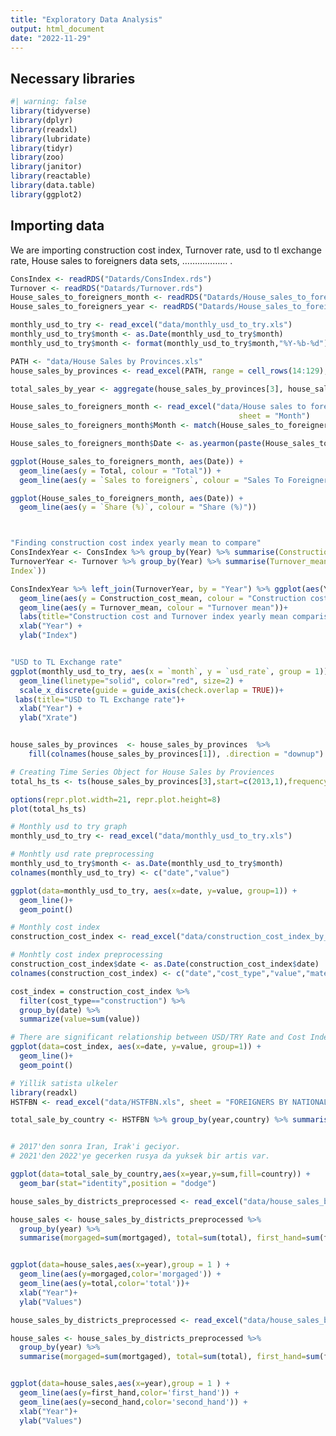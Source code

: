 ```yaml
---
title: "Exploratory Data Analysis"
output: html_document
date: "2022-11-29"
---
```


## Necessary libraries 

```r
#| warning: false
library(tidyverse)
library(dplyr)
library(readxl)
library(lubridate)
library(tidyr)
library(zoo)
library(janitor)
library(reactable)
library(data.table)
library(ggplot2)
```



## Importing data

We are importing construction cost index, Turnover rate, usd to tl exchange rate, House sales to foreigners data sets, .................. .
```r
ConsIndex <- readRDS("Datards/ConsIndex.rds")
Turnover <- readRDS("Datards/Turnover.rds")
House_sales_to_foreigners_month <- readRDS("Datards/House_sales_to_foreigners_month.rds")
House_sales_to_foreigners_year <- readRDS("Datards/House_sales_to_foreigners_year.rds")

monthly_usd_to_try <- read_excel("data/monthly_usd_to_try.xls")
monthly_usd_to_try$month <- as.Date(monthly_usd_to_try$month)
monthly_usd_to_try$month <- format(monthly_usd_to_try$month,"%Y-%b-%d")

PATH <- "data/House Sales by Provinces.xls"
house_sales_by_provinces <- read_excel(PATH, range = cell_rows(14:129), col_names = names(read_excel(PATH, skip = 2))) 

total_sales_by_year <- aggregate(house_sales_by_provinces[3], house_sales_by_provinces[1], FUN=sum)

House_sales_to_foreigners_month <- read_excel("data/House sales to foreigners.xls", 
                                                   sheet = "Month")
House_sales_to_foreigners_month$Month <- match(House_sales_to_foreigners_month$Month, month.name)

House_sales_to_foreigners_month$Date <- as.yearmon(paste(House_sales_to_foreigners_month$Year, House_sales_to_foreigners_month$Month), "%Y %m")

```


```r
ggplot(House_sales_to_foreigners_month, aes(Date)) + 
  geom_line(aes(y = Total, colour = "Total")) + 
  geom_line(aes(y = `Sales to foreigners`, colour = "Sales To Foreigners"))

ggplot(House_sales_to_foreigners_month, aes(Date)) + 
  geom_line(aes(y = `Share (%)`, colour = "Share (%)"))



"Finding construction cost index yearly mean to compare"
ConsIndexYear <- ConsIndex %>% group_by(Year) %>% summarise(Construction_cost_mean = mean(index, na.rm = TRUE))
TurnoverYear <- Turnover %>% group_by(Year) %>% summarise(Turnover_mean = mean(`seasonal and calendar adjusted
Index`))

ConsIndexYear %>% left_join(TurnoverYear, by = "Year") %>% ggplot(aes(Year)) +
  geom_line(aes(y = Construction_cost_mean, colour = "Construction cost mean")) + 
  geom_line(aes(y = Turnover_mean, colour = "Turnover mean"))+
  labs(title="Construction cost and Turnover index yearly mean comparison")+
  xlab("Year") +
  ylab("Index")


"USD to TL Exchange rate"
ggplot(monthly_usd_to_try, aes(x = `month`, y = `usd_rate`, group = 1)) +
  geom_line(linetype="solid", color="red", size=2) +
  scale_x_discrete(guide = guide_axis(check.overlap = TRUE))+
 labs(title="USD to TL Exchange rate")+
  xlab("Year") +
  ylab("Xrate")



```


```r
house_sales_by_provinces  <- house_sales_by_provinces  %>%
    fill(colnames(house_sales_by_provinces[1]), .direction = "downup")

# Creating Time Series Object for House Sales by Proviences
total_hs_ts <- ts(house_sales_by_provinces[3],start=c(2013,1),frequency=12)

options(repr.plot.width=21, repr.plot.height=8)
plot(total_hs_ts)
```


```r
# Monthly usd to try graph
monthly_usd_to_try <- read_excel("data/monthly_usd_to_try.xls")

# Monhtly usd rate preprocessing
monthly_usd_to_try$month <- as.Date(monthly_usd_to_try$month)
colnames(monthly_usd_to_try) <- c("date","value")

ggplot(data=monthly_usd_to_try, aes(x=date, y=value, group=1)) +
  geom_line()+
  geom_point()
```




```r
# Monthly cost index
construction_cost_index <- read_excel("data/construction_cost_index_by_industries_and_cost_groups_preprocessed.xls")

# Monhtly cost index preprocessing
construction_cost_index$date <- as.Date(construction_cost_index$date)
colnames(construction_cost_index) <- c("date","cost_type","value","material","labour")

cost_index = construction_cost_index %>% 
  filter(cost_type=="construction") %>%
  group_by(date) %>%
  summarize(value=sum(value))

# There are significant relationship between USD/TRY Rate and Cost Index
ggplot(data=cost_index, aes(x=date, y=value, group=1)) +
  geom_line()+
  geom_point()
```




```r
# Yillik satista ulkeler
library(readxl)
HSTFBN <- read_excel("data/HSTFBN.xls", sheet = "FOREIGNERS BY NATIONALITIES")

total_sale_by_country <- HSTFBN %>% group_by(year,country) %>% summarise(sum=sum(total))


# 2017'den sonra Iran, Irak'i geciyor.
# 2021'den 2022'ye gecerken rusya da yuksek bir artis var.

ggplot(data=total_sale_by_country,aes(x=year,y=sum,fill=country)) +
  geom_bar(stat="identity",position = "dodge")
```




```r
house_sales_by_districts_preprocessed <- read_excel("data/house_sales_by_districts_preprocessed.xls")

house_sales <- house_sales_by_districts_preprocessed %>%
  group_by(year) %>%
  summarise(morgaged=sum(mortgaged), total=sum(total), first_hand=sum(first_hand), second_hand=sum(second_hand))


ggplot(data=house_sales,aes(x=year),group = 1 ) +
  geom_line(aes(y=morgaged,color='morgaged')) +
  geom_line(aes(y=total,color='total'))+
  xlab("Year")+
  ylab("Values")
```




```r
house_sales_by_districts_preprocessed <- read_excel("data/house_sales_by_districts_preprocessed.xls")

house_sales <- house_sales_by_districts_preprocessed %>%
  group_by(year) %>%
  summarise(morgaged=sum(mortgaged), total=sum(total), first_hand=sum(first_hand), second_hand=sum(second_hand))


ggplot(data=house_sales,aes(x=year),group = 1 ) +
  geom_line(aes(y=first_hand,color='first_hand')) +
  geom_line(aes(y=second_hand,color='second_hand')) +
  xlab("Year")+
  ylab("Values")
```





